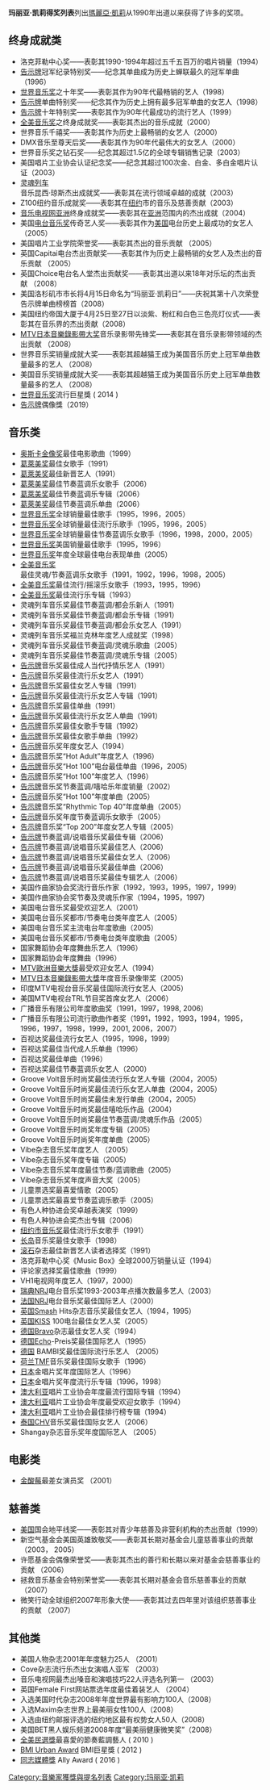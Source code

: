 '''玛丽亚·凯莉得奖列表'''列出[[瑪麗亞·凱莉|瑪麗亞·凱莉]]从1990年出道以来获得了许多的奖项。

== 终身成就类 ==

* 洛克菲勒中心奖——表彰其1990-1994年超过五千五百万的唱片销量（1994） 
* [[告示牌|告示牌]]冠军纪录特别奖——纪念其单曲成为历史上蝉联最久的冠军单曲（1996）
* [[世界音乐奖|世界音乐奖]]之十年奖——表彰其作为90年代最畅销的艺人（1998） 
* [[告示牌|告示牌]]单曲特别奖——纪念其作为历史上拥有最多冠军单曲的女艺人（1998） 
* [[告示牌|告示牌]]十年特别奖——表彰其作为90年代最成功的流行艺人（1999）
* [[全美音乐奖|全美音乐奖]]之终身成就奖——表彰其杰出的音乐成就（2000）
* 世界音乐千禧奖——表彰其作为历史上最畅销的女艺人（2000）
* DMX音乐至尊天后奖——表彰其作为90年代最伟大的女艺人（2000）
* 世界音乐奖之钻石奖——纪念其超过1.5亿的全球专辑销售记录（2003）
* 美国唱片工业协会认证纪念奖——纪念其超过100次金、白金、多白金唱片认证（2003） 
* [[灵魂列车|灵魂列车]]音乐昆西·琼斯杰出成就奖——表彰其在流行领域卓越的成就（2003）
* Z100纽约音乐成就奖——表彰其在[[纽约|纽约]]市的音乐及慈善贡献（2003）
* [[音乐电视网|音乐电视网]][[亚洲|亚洲]]终身成就奖——表彰其在[[亚洲|亚洲]]范围内的杰出成就（2004）
* 美国[[电台音乐奖|电台音乐奖]]传奇艺人奖——表彰其作为[[美国|美国]]电台历史上最成功的女艺人（2005）
* 美国唱片工业学院荣誉奖——表彰其杰出的音乐贡献 （2005）
* 英国Capitai电台杰出贡献奖——表彰其作为历史上最畅销的女艺人及杰出的音乐贡献 （2005）
* 英国Choice电台名人堂杰出贡献奖——表彰其出道以来18年对乐坛的杰出贡献 （2008）
* 美国洛杉矶市市长将4月15日命名为“玛丽亚·凯莉日”——庆祝其第十八次荣登告示牌单曲榜榜首（2008）
* 美国纽约帝国大厦于4月25日至27日以淡紫、粉红和白色三色亮灯仪式——表彰其在音乐界的杰出贡献（2008）
* [[MTV日本音樂錄影帶大奖|MTV日本音樂錄影帶大奖]]音乐录影带先锋奖——表彰其在音乐录影带领域的杰出贡献 （2008）
* 世界音乐奖销量成就大奖——表彰其超越猫王成为美国音乐历史上冠军单曲数量最多的艺人 （2008）
* 美国音乐奖销量成就大奖——表彰其超越猫王成为美国音乐历史上冠军单曲数量最多的艺人 （2008）
* [[世界音乐奖|世界音乐奖]]流行巨星獎 ( 2014 )
* [[告示牌|告示牌]]偶像獎（2019）

== 音乐类 ==

* [[奥斯卡金像奖|奥斯卡金像奖]]最佳电影歌曲（1999） 
* [[葛萊美奖|葛萊美奖]]最佳女歌手（1991） 
* [[葛萊美奖|葛萊美奖]]最佳新晋艺人（1991） 
* [[葛萊美奖|葛萊美奖]]最佳节奏蓝调乐女歌手（2006） 
* [[葛萊美奖|葛萊美奖]]最佳节奏蓝调乐专辑（2006） 
* [[葛萊美奖|葛萊美奖]]最佳节奏蓝调乐单曲（2006） 
* [[世界音乐奖|世界音乐奖]]全球销量最佳歌手（1995，1996，2005） 
* [[世界音乐奖|世界音乐奖]]全球销量最佳流行乐歌手（1995，1996，2005） 
* [[世界音乐奖|世界音乐奖]]全球销量最佳节奏蓝调乐女歌手（1996，1998，2000，2005） 
* [[世界音乐奖|世界音乐奖]]美国销量最佳歌手（1995，1996） 
* [[世界音乐奖|世界音乐奖]]年度全球最佳电台表现单曲（2005） 
* [[全美音乐奖|全美音乐奖]]最佳灵魂/节奏蓝调乐女歌手（1991，1992，1996，1998，2005） 
* [[全美音乐奖|全美音乐奖]]最佳流行/摇滚乐女歌手（1993，1995，1996） 
* [[全美音乐奖|全美音乐奖]]最佳流行乐专辑（1993） 
* 灵魂列车音乐奖最佳节奏蓝调/都会乐新人（1991） 
* 灵魂列车音乐奖最佳节奏蓝调/都会乐专辑（1991） 
* 灵魂列车音乐奖最佳节奏蓝调/都会乐女艺人（1991） 
* 灵魂列车音乐奖福兰克林年度艺人成就奖（1998） 
* 灵魂列车音乐奖最佳节奏蓝调/灵魂乐歌曲（2005） 
* 灵魂列车音乐奖最佳节奏蓝调/灵魂乐专辑（2005） 
* [[告示牌|告示牌]]音乐奖最佳成人当代抒情乐艺人（1991） 
* [[告示牌|告示牌]]音乐奖最佳流行乐女艺人（1991） 
* [[告示牌|告示牌]]音乐奖最佳女艺人专辑（1991） 
* [[告示牌|告示牌]]音乐奖最佳流行乐女艺人专辑（1991） 
* [[告示牌|告示牌]]音乐奖最佳单曲（1991） 
* [[告示牌|告示牌]]音乐奖最佳流行乐女艺人单曲（1991） 
* [[告示牌|告示牌]]音乐奖最佳女歌手专辑（1992） 
* [[告示牌|告示牌]]音乐奖最佳女歌手单曲（1992） 
* [[告示牌|告示牌]]音乐奖年度女艺人（1994） 
* [[告示牌|告示牌]]音乐奖“Hot Adult”年度艺人（1996） 
* [[告示牌|告示牌]]音乐奖“Hot 100”电台最佳单曲（1996，2005） 
* [[告示牌|告示牌]]音乐奖“Hot 100”年度艺人（1996） 
* [[告示牌|告示牌]]音乐奖节奏蓝调/嘻哈乐年度销量（2002） 
* [[告示牌|告示牌]]音乐奖“Hot 100”年度单曲（2005） 
* [[告示牌|告示牌]]音乐奖“Rhythmic Top 40”年度单曲（2005） 
* [[告示牌|告示牌]]音乐奖年度节奏蓝调乐女歌手（2005） 
* [[告示牌|告示牌]]音乐奖“Top 200”年度女艺人专辑（2005） 
* [[告示牌|告示牌]]节奏蓝调/说唱音乐奖最佳专辑（2006）
* [[告示牌|告示牌]]节奏蓝调/说唱音乐奖最佳艺人（2006）
* [[告示牌|告示牌]]节奏蓝调/说唱音乐奖最佳女艺人（2006）
* [[告示牌|告示牌]]节奏蓝调/说唱音乐奖最佳单曲（2006）
* [[告示牌|告示牌]]节奏蓝调/说唱音乐奖最佳专辑艺人（2006）
* 美国作曲家协会奖流行音乐作家（1992，1993，1995，1997，1999） 
* 美国作曲家协会奖节奏及灵魂乐作家（1994，1995，1997） 
* 美国电台音乐奖最受欢迎艺人（2001） 
* 美国电台音乐奖都市/节奏电台类年度艺人（2005）
* 美国电台音乐奖主流电台年度歌曲（2005）
* 美国电台音乐奖都市/节奏电台类年度歌曲（2005）
* 国家舞蹈协会年度舞曲乐艺人（1996） 
* 国家舞蹈协会年度舞曲（1996） 
* [[MTV歐洲音樂大獎|MTV歐洲音樂大獎]]最受欢迎女艺人（1994） 
* [[MTV日本音樂錄影帶大獎|MTV日本音樂錄影帶大獎]]年度音乐录像带奖（2005） 
* 印度MTV电视台音乐奖最佳国际流行女艺人（2005）
* 美国MTV电视台TRL节目奖首席女艺人（2006）
* 广播音乐有限公司年度歌曲奖（1991，1997，1998, 2006） 
* 广播音乐有限公司流行歌曲作者奖（1991，1992，1993，1994，1995，1996，1997，1998，1999，2001, 2006，2007） 
* 百视达奖最佳流行女艺人（1995，1998，1999） 
* 百视达奖最佳当代成人乐单曲（1996） 
* 百视达奖最佳单曲（1996） 
* 百视达奖最佳节奏蓝调乐女艺人（2000） 
* Groove Volt音乐时尚奖最佳流行乐女艺人专辑（2004，2005） 
* Groove Volt音乐时尚奖最佳流行乐女艺人单曲（2004，2005） 
* Groove Volt音乐时尚奖最佳未发行单曲（2004，2005） 
* Groove Volt音乐时尚奖最佳嘻哈乐作品（2004） 
* Groove Volt音乐时尚奖最佳节奏蓝调/灵魂乐作品（2005） 
* Groove Volt音乐时尚奖年度专辑（2005） 
* Groove Volt音乐时尚奖年度单曲（2005） 
* Vibe杂志音乐奖年度艺人 （2005）
* Vibe杂志音乐奖年度专辑（2005）
* Vibe杂志音乐奖年度最佳节奏/蓝调歌曲（2005）
* Vibe杂志音乐奖年度声音大奖（2005）
* 儿童票选奖最喜爱情歌（2005） 
* 儿童票选奖最喜爱节奏蓝调乐歌手（2005）
* 有色人种协进会奖卓越表演奖（1999）
* 有色人种协进会奖杰出专辑（2006）
* [[纽约市音乐奖|纽约市音乐奖]]最佳流行乐女歌手（1991） 
* [[長島_(紐約)|长岛]]音乐奖最佳女歌手（1998） 
* [[滚石|滚石]]杂志最佳新晋艺人读者选择奖（1991） 
* 洛克菲勒中心奖《Music Box》全球2000万销量认证（1994）
* 评论家选择奖最佳歌曲（1999） 
* VH1电视网年度艺人（1997，2000） 
* [[瑞典|瑞典]]NRJ电台音乐奖1993-2003年点播次数最多艺人（2003） 
* [[法国|法国]]NRJ电台音乐奖最佳国际艺人（2000） 
* [[英国|英国]]Smash Hits杂志音乐奖最佳女艺人（1994，1995） 
* [[英国|英国]]KISS 100电台最佳女艺人奖（2005） 
* [[德国|德国]]Bravo杂志最佳女艺人奖（1994） 
* [[德国|德国]]Echo-Preis奖最佳国际艺人（1995）
* [[德国|德国]] BAMBI奖最佳国际流行乐艺人 （2005）
* [[荷兰|荷兰]]TMF音乐奖最佳国际女歌手（1996） 
* [[日本|日本]]金唱片奖年度国际艺人（1996） 
* [[日本|日本]]金唱片奖年度流行乐专辑（1996，1998） 
* [[澳大利亚|澳大利亚]]唱片工业协会年度最流行国际专辑（1994） 
* [[澳大利亚|澳大利亚]]唱片工业协会年度最受欢迎女歌手（1994） 
* [[澳大利亚|澳大利亚]]唱片工业协会最佳排行榜专辑（1994）
* [[泰国|泰国]]CHV音乐奖最佳国际女艺人（2006）
* Shangay杂志音乐奖年度国际艺人 （2005）

== 电影类 ==

* [[金酸莓奖|金酸莓]]最差女演员奖 （2001）

== 慈善类 ==

* [[美国|美国]]国会地平线奖——表彰其对青少年慈善及非营利机构的杰出贡献（1999）
* 新空气基金会美国英雄致敬奖——表彰其长期对基金会儿童慈善事业的贡献（2003， 2005）
* 许愿基金会偶像荣誉奖——表彰其杰出的善行和长期以来对基金会慈善事业的贡献 （2006）
* 拯救音乐基金会特别荣誉奖——表彰其长期对基金会音乐慈善事业的贡献（2007）
* 微笑行动全球组织2007年形象大使——表彰其过去四年里对该组织慈善事业的贡献 （2007）

== 其他类 ==

* 美国人物杂志2001年年度魅力25人 （2001）
* Cove杂志流行乐杰出女演唱人亚军 （2003）
* 音乐电视网最杰出嗓音和演唱技巧22人评选名列第一 （2003）
* 英国Female First网站票选年度最佳着装艺人 （2004）
* 入选美国时代杂志2008年年度世界最有影响力100人（2008）
* 入选Maxim杂志世界上最美丽女性100人（2008）
* 入选由纽约邮报评选的纽约地区最有权势女人50人（2008）
* 美国BET黑人娱乐频道2008年度“最美丽健康微笑奖”（2008）
* [[全美民選獎|全美民選獎]]最喜愛的節奏藍調藝人 ( 2010 )
* [[BMI_Urban_Award|BMI Urban Award]] BMI巨星獎 ( 2012 )
* [[同志媒體獎|同志媒體獎]] Ally Award ( 2016 )
[[Category:音樂家獲獎與提名列表|Category:音樂家獲獎與提名列表]]
[[Category:玛丽亚·凯莉|Category:玛丽亚·凯莉]]